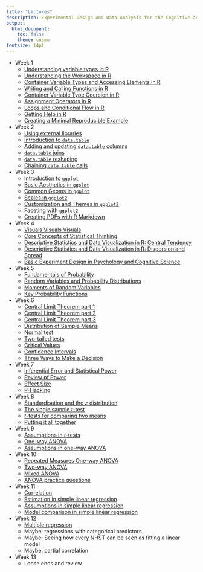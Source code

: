 ```yaml
---
title: "Lectures"
description: Experimental Design and Data Analysis for the Cognitive and Brain Sciences
output:
  html_document:
    toc: false 
    theme: cosmo
fontsize: 14pt
---
```


- Week 1
  - <a href="lectures/week_1/lecture_variable_types.html" target="_blank">Understanding variable types in R</a>
  - <a href="lectures/week_1/lecture_workspace.html" target="_blank">Understanding the Workspace in R</a>
  - <a href="lectures/week_1/lecture_container_types.html" target="_blank">Container Variable Types and Accessing Elements in R</a>
  - <a href="lectures/week_1/lecture_functions.html" target="_blank">Writing and Calling Functions in R</a>
  - <a href="lectures/week_1/lecture_container_type_coercion.html" target="_blank">Container Variable Type Coercion in R</a>
  - <a href="lectures/week_1/lecture_assignment_operators.html" target="_blank">Assignment Operators in R</a>
  - <a href="lectures/week_1/lecture_loops_cond_flow.html" target="_blank">Loops and Conditional Flow in R</a>
  - <a href="lectures/week_1/lecture_getting_help.html" target="_blank">Getting Help in R</a>
  - <a href="lectures/week_1/lecture_mre.html" target="_blank">Creating a Minimal Reproducible Example</a>

- Week 2
  - <a href="lectures/week_2/lecture_using_libraries.html" target="_blank">Using external libraries</a>
  - <a href="lectures/week_2/lecture_datatable_basics.html" target="_blank">Introduction to `data.table`</a>
  - <a href="lectures/week_2/lecture_add_update_col.html" target="_blank">Adding and updating `data.table` columns</a>
  - <a href="lectures/week_2/lecture_joins.html" target="_blank">`data.table` joins</a>
  - <a href="lectures/week_2/lecture_reshaping_datatables.html" target="_blank">`data.table` reshaping</a>
  - <a href="lectures/week_2/lecture_chaining.html" target="_blank">Chaining `data.table` calls</a>

- Week 3
  - <a href="lectures/week_3/lecture_intro_to_ggplot.html" target="_blank">Introduction to `ggplot`</a>
  - <a href="lectures/week_3/lecture_aes.html" target="_blank">Basic Aesthetics in `ggplot`</a>
  - <a href="lectures/week_3/lecture_geoms.html" target="_blank">Common Geoms in `ggplot`</a>
  - <a href="lectures/week_3/lecture_scales.html" target="_blank">Scales in `ggplot2`</a>
  - <a href="lectures/week_3/lecture_themes.html" target="_blank">Customization and Themes in `ggplot2`</a>
  - <a href="lectures/week_3/lecture_facets.html" target="_blank">Faceting with `ggplot2`</a>
  - <a href="lectures/week_3/lecture_rmarkdown.html" target="_blank">Creating PDFs with R Markdown</a>

- Week 4
  - <a href="lectures/week_4/lecture_descriptive_stats_plot_compare.html" target="_blank">Visuals Visuals Visuals</a>
  - <a href="lectures/week_4/lecture_what_is_stats.html" target="_blank">Core Concepts of Statistical Thinking</a>
  - <a href="lectures/week_4/lecture_descriptive_stats_central_tendancy.html" target="_blank">Descriptive Statistics and Data Visualization in R: Central Tendency</a>
  - <a href="lectures/week_4/lecture_descriptive_stats_spread.html" target="_blank">Descriptive Statistics and Data Visualization in R: Dispersion and Spread</a>
  - <a href="lectures/week_4/lecture_experiment_design.html" target="_blank">Basic Experiment Design in Psychology and Cognitive Science</a>

- Week 5
  - <a href="lectures/week_5/lecture_probability.html" target="_blank">Fundamentals of Probability</a>
  - <a href="lectures/week_5/lecture_random_variable.html" target="_blank">Random Variables and Probability Distributions</a>
  - <a href="lectures/week_5/lecture_moments.html" target="_blank">Moments of Random Variables</a>
  - <a href="lectures/week_5/lecture_probability_functions.html" target="_blank">Key Probability Functions</a>

- Week 6
  - <a href="lectures/week_6/lecture_central_limit_theorem_sums.html" target="_blank">Central Limit Theorem part 1</a>
  - <a href="lectures/week_6/lecture_central_limit_theorem_means.html" target="_blank">Central Limit Theorem part 2</a>
  - <a href="lectures/week_6/lecture_central_limit_theorem_formal.html" target="_blank">Central Limit Theorem part 3</a>
  - <a href="lectures/week_6/lecture_dist_samp_means.html" target="_blank">Distribution of Sample Means</a>
  - <a href="lectures/week_6/lecture_normal_test.html" target="_blank">Normal test</a>
  - <a href="lectures/week_6/lecture_two_tailed_tests.html" target="_blank">Two-tailed tests</a>
  - <a href="lectures/week_6/lecture_critical_values.html" target="_blank">Critical Values</a>
  - <a href="lectures/week_6/lecture_confidence_intervals.html" target="_blank">Confidence Intervals</a>
  - <a href="lectures/week_6/lecture_3_decisions.html" target="_blank">Three Ways to Make a Decision</a>

- Week 7
  - <a href="lectures/week_7/lecture_error_and_power.html" target="_blank">Inferential Error and Statistical Power</a>
  - <a href="lectures/week_7/lecture_power_review.html" target="_blank">Review of Power</a>
  - <a href="lectures/week_7/lecture_effect_size.html" target="_blank">Effect Size</a>
  - <a href="lectures/week_7/lecture_p_hacking.html" target="_blank">P-Hacking</a>

- Week 8
  - <a href="lectures/week_8/lecture_z_test.html" target="_blank">Standardisation and the $z$ distribution</a>
  - <a href="lectures/week_8/lecture_t_test_one_sample.html" target="_blank">The single sample $t$-test</a>
  - <a href="lectures/week_8/lecture_t_test_two_sample.html" target="_blank">$t$-tests for comparing two means</a>
  - <a href="lectures/week_8/lecture_putting_it_all_together.html" target="_blank">Putting it all together</a>

- Week 9
  - <a href="lectures/week_8/lecture_t_test_assumptions.html" target="_blank">Assumptions in $t$-tests</a>
  - <a href="lectures/week_9/lecture_anova_oneway.html" target="_blank">One-way ANOVA</a>
  - <a href="lectures/week_9/lecture_anova_oneway_assumptions.html" target="_blank">Assumptions in one-way ANOVA</a>

- Week 10
  - <a href="lectures/week_9/lecture_anova_rm.html" target="_blank">Repeated Measures One-way ANOVA</a>
  - <a href="lectures/week_9/lecture_anova_twoway.html" target="_blank">Two-way ANOVA</a>
  - <a href="lectures/week_9/lecture_anova_mixed.html" target="_blank">Mixed ANOVA</a>
  - <a href="lectures/week_9/lecture_anova_practice.html" target="_blank">ANOVA practice questions</a>

- Week 11
  - <a href="lectures/week_10/lecture_correlation.html" target="_blank">Correlation</a>
  - <a href="lectures/week_10/lecture_simple_linear_regression_estimation.html" target="_blank">Estimation in simple linear regression</a>
  - <a href="lectures/week_10/lecture_simple_linear_regression_assumptions.html" target="_blank">Assumptions in simple linear regression</a>
  - <a href="lectures/week_10/lecture_simple_linear_regression_model_comparison.html" target="_blank">Model comparison in simple linear regression</a>

- Week 12
  - <a href="lectures/week_11/lecture_multiple_regression.html" target="_blank">Multiple regression</a>
  - Maybe: regressions with categorical predictors
  - Maybe: Seeing how every NHST can be seen as fitting a linear model
  - Maybe: partial correlation

- Week 13
  - Loose ends and review

